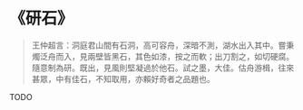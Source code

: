# 《研石》

> 王仲超言：洞庭君山間有石洞，高可容舟，深暗不測，湖水出入其中。嘗秉燭泛舟而入，見兩壁皆黑石，其色如漆，按之而軟；出刀割之，如切硬腐。隨意制為研。既出，見風則堅凝過於他石。試之墨，大佳。估舟游楫，往來甚眾，中有佳石，不知取用，亦賴好奇者之品題也。

TODO
